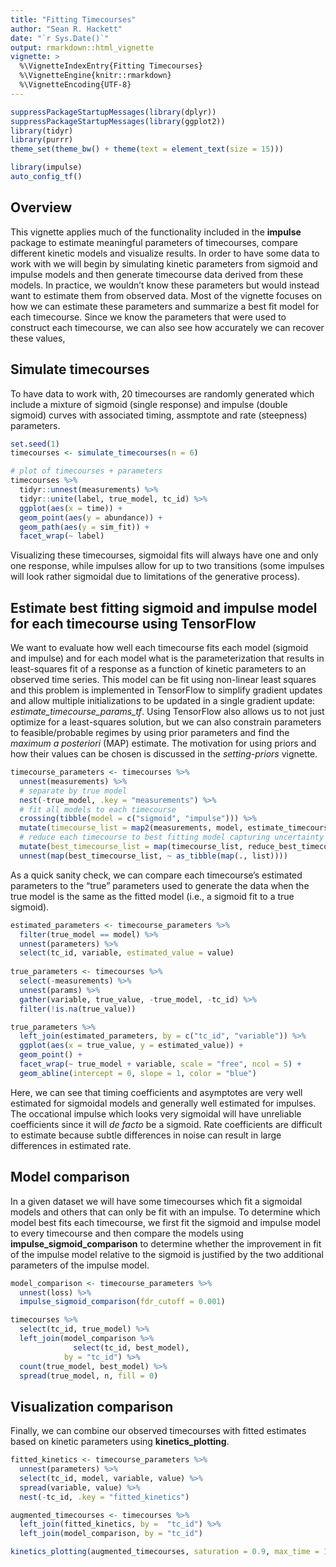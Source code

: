 ```yaml
---
title: "Fitting Timecourses"
author: "Sean R. Hackett"
date: "`r Sys.Date()`"
output: rmarkdown::html_vignette
vignette: >
  %\VignetteIndexEntry{Fitting Timecourses}
  %\VignetteEngine{knitr::rmarkdown}
  %\VignetteEncoding{UTF-8}
---
```


```r
suppressPackageStartupMessages(library(dplyr))
suppressPackageStartupMessages(library(ggplot2))
library(tidyr)
library(purrr)
theme_set(theme_bw() + theme(text = element_text(size = 15)))

library(impulse)
auto_config_tf()
```

## Overview

This vignette applies much of the functionality included in the **impulse** package to estimate meaningful parameters of timecourses, compare different kinetic models and visualize results. In order to have some data to work with we will begin by simulating kinetic parameters from sigmoid and impulse models and then generate timecourse data derived from these models. In practice, we wouldn't know these parameters but would instead want to estimate them from observed data. Most of the vignette focuses on how we can estimate these parameters and summarize a best fit model for each timecourse. Since we know the parameters that were used to construct each timecourse, we can also see how accurately we can recover these values,

## Simulate timecourses

To have data to work with, 20 timecourses are randomly generated which include a mixture of sigmoid (single response) and impulse (double sigmoid) curves with associated timing, assmptote and rate (steepness) parameters.

```r
set.seed(1)
timecourses <- simulate_timecourses(n = 6)

# plot of timecourses + parameters
timecourses %>%
  tidyr::unnest(measurements) %>%
  tidyr::unite(label, true_model, tc_id) %>%
  ggplot(aes(x = time)) +
  geom_point(aes(y = abundance)) +
  geom_path(aes(y = sim_fit)) +
  facet_wrap(~ label)
```

Visualizing these timecourses, sigmoidal fits will always have one and only one response, while impulses allow for up to two transitions (some impulses will look rather sigmoidal due to limitations of the generative process).

## Estimate best fitting sigmoid and impulse model for each timecourse using TensorFlow

We want to evaluate how well each timecourse fits each model (sigmoid and impulse) and for each model what is the parameterization that results in least-squares fit of a response as a function of kinetic parameters to an observed time series. This model can be fit using non-linear least squares and this problem is implemented in TensorFlow to simplify gradient updates and allow multiple initializations to be updated in a single gradient update: *estimate_timecourse_params_tf*. Using TensorFlow also allows us to not just optimize for a least-squares solution, but we can also constrain parameters to feasible/probable regimes by using prior parameters and find the *maximum a posteriori* (MAP) estimate. The motivation for using priors and how their values can be chosen is discussed in the *setting-priors* vignette.

```r
timecourse_parameters <- timecourses %>%
  unnest(measurements) %>%
  # separate by true model
  nest(-true_model, .key = "measurements") %>%
  # fit all models to each timecourse
  crossing(tibble(model = c("sigmoid", "impulse"))) %>%
  mutate(timecourse_list = map2(measurements, model, estimate_timecourse_params_tf, n_initializations = 50)) %>%
  # reduce each timecourse to best fitting model capturing uncertainty around the best minima
  mutate(best_timecourse_list = map(timecourse_list, reduce_best_timecourse_params, reduction_type = "loss-min")) %>%
  unnest(map(best_timecourse_list, ~ as_tibble(map(., list))))
```

As a quick sanity check, we can compare each timecourse's estimated parameters to the "true" parameters used to generate the data when the true model is the same as the fitted model (i.e., a sigmoid fit to a true sigmoid).

```r
estimated_parameters <- timecourse_parameters %>%
  filter(true_model == model) %>%
  unnest(parameters) %>%
  select(tc_id, variable, estimated_value = value)
  
true_parameters <- timecourses %>%
  select(-measurements) %>%
  unnest(params) %>%
  gather(variable, true_value, -true_model, -tc_id) %>%
  filter(!is.na(true_value))

true_parameters %>%
  left_join(estimated_parameters, by = c("tc_id", "variable")) %>%
  ggplot(aes(x = true_value, y = estimated_value)) +
  geom_point() +
  facet_wrap(~ true_model + variable, scale = "free", ncol = 5) +
  geom_abline(intercept = 0, slope = 1, color = "blue")
```

Here, we can see that timing coefficients and asymptotes are very well estimated for sigmoidal models and generally well estimated for impulses. The occational impulse which looks very sigmoidal will have unreliable coefficients since it will *de facto* be a sigmoid. Rate coefficients are difficult to estimate because subtle differences in noise can result in large differences in estimated rate.

## Model comparison

In a given dataset we will have some timecourses which fit a sigmoidal models and others that can only be fit with an impulse. To determine which model best fits each timecourse, we first fit the sigmoid and impulse model to every timecourse and then compare the models using **impulse_sigmoid_comparison** to determine whether the improvement in fit of the impulse model relative to the sigmoid is justified by the two additional parameters of the impulse model. 

```r
model_comparison <- timecourse_parameters %>%
  unnest(loss) %>%
  impulse_sigmoid_comparison(fdr_cutoff = 0.001) 

timecourses %>%
  select(tc_id, true_model) %>%
  left_join(model_comparison %>%
              select(tc_id, best_model),
            by = "tc_id") %>%
  count(true_model, best_model) %>%
  spread(true_model, n, fill = 0)
```

## Visualization comparison

Finally, we can combine our observed timecourses with fitted estimates based on kinetic parameters using **kinetics_plotting**.

```r
fitted_kinetics <- timecourse_parameters %>%
  unnest(parameters) %>%
  select(tc_id, model, variable, value) %>%
  spread(variable, value) %>%
  nest(-tc_id, .key = "fitted_kinetics")

augmented_timecourses <- timecourses %>%
  left_join(fitted_kinetics, by =  "tc_id") %>%
  left_join(model_comparison, by = "tc_id")

kinetics_plotting(augmented_timecourses, saturation = 0.9, max_time = 150, fit_timepoints = 100)
```
